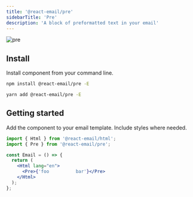 ```yaml
---
title: '@react-email/pre'
sidebarTitle: 'Pre'
description: 'A block of preformatted text in your email'
---
```



<img className="rounded-md" src="/docs/images/components/pre.png" alt="pre" />

## Install

Install component from your command line.

<CodeGroup>

```sh npm
npm install @react-email/pre -E
```

```sh yarn
yarn add @react-email/pre -E
```

</CodeGroup>

## Getting started

Add the component to your email template. Include styles where needed.

```jsx
import { Html } from '@react-email/html';
import { Pre } from '@react-email/pre';

const Email = () => {
  return (
    <Html lang="en">
      <Pre>{'foo          bar'}</Pre>
    </Html>
  );
};
```
